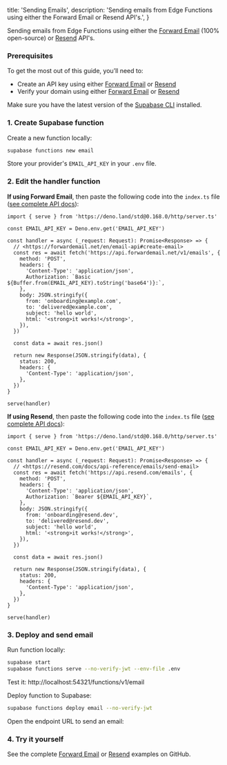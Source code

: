 
  title: 'Sending Emails',
  description: 'Sending emails from Edge Functions using either the Forward Email or Resend API's.',
}

Sending emails from Edge Functions using either the [Forward Email](https://forwardemail.net) (100% open-source) or [Resend](https://resend.com/) API's.

### Prerequisites

To get the most out of this guide, you’ll need to:

- Create an API key using either [Forward Email](https://forwardemail.net/my-account/security) or [Resend](https://resend.com/api-keys)
- Verify your domain using either [Forward Email](https://forwardemail.net/my-account/domains) or [Resend](https://resend.com/domains)

Make sure you have the latest version of the [Supabase CLI](https://supabase.com/docs/guides/cli#installation) installed.

### 1. Create Supabase function

Create a new function locally:

```bash
supabase functions new email
```

Store your provider's `EMAIL_API_KEY` in your `.env` file.

### 2. Edit the handler function

**If using Forward Email**, then paste the following code into the `index.ts` file ([see complete API docs](https://forwardemail.net/en/email-api#create-email)):

```tsx
import { serve } from 'https://deno.land/std@0.168.0/http/server.ts'

const EMAIL_API_KEY = Deno.env.get('EMAIL_API_KEY')

const handler = async (_request: Request): Promise<Response> => {
  // <https://forwardemail.net/en/email-api#create-email>
  const res = await fetch('https://api.forwardemail.net/v1/emails', {
    method: 'POST',
    headers: {
      'Content-Type': 'application/json',
      Authorization: `Basic ${Buffer.from(EMAIL_API_KEY).toString('base64')}:`,
    },
    body: JSON.stringify({
      from: 'onboarding@example.com',
      to: 'delivered@example.com',
      subject: 'hello world',
      html: '<strong>it works!</strong>',
    }),
  })

  const data = await res.json()

  return new Response(JSON.stringify(data), {
    status: 200,
    headers: {
      'Content-Type': 'application/json',
    },
  })
}

serve(handler)
```

**If using Resend**, then paste the following code into the `index.ts` file ([see complete API docs](https://resend.com/docs/api-reference/emails/send-email)):

```tsx
import { serve } from 'https://deno.land/std@0.168.0/http/server.ts'

const EMAIL_API_KEY = Deno.env.get('EMAIL_API_KEY')

const handler = async (_request: Request): Promise<Response> => {
  // <https://resend.com/docs/api-reference/emails/send-email>
  const res = await fetch('https://api.resend.com/emails', {
    method: 'POST',
    headers: {
      'Content-Type': 'application/json',
      Authorization: `Bearer ${EMAIL_API_KEY}`,
    },
    body: JSON.stringify({
      from: 'onboarding@resend.dev',
      to: 'delivered@resend.dev',
      subject: 'hello world',
      html: '<strong>it works!</strong>',
    }),
  })

  const data = await res.json()

  return new Response(JSON.stringify(data), {
    status: 200,
    headers: {
      'Content-Type': 'application/json',
    },
  })
}

serve(handler)
```

### 3. Deploy and send email

Run function locally:

```bash
supabase start
supabase functions serve --no-verify-jwt --env-file .env
```

Test it: http://localhost:54321/functions/v1/email

Deploy function to Supabase:

```bash
supabase functions deploy email --no-verify-jwt
```

Open the endpoint URL to send an email:

### 4. Try it yourself

See the complete [Forward Email](https://github.com/forwardemail/forwardemail.net/blob/master/app/views/docs/how-to-javascript-contact-forms-node-js/index.md) or [Resend](https://github.com/resendlabs/resend-supabase-edge-functions-example) examples on GitHub.


